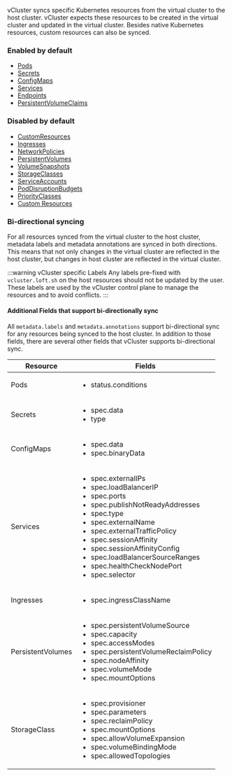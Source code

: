 vCluster syncs specific Kubernetes resources from the virtual cluster to the host cluster. vCluster 
expects these resources to be created in the virtual cluster and updated in the virtual cluster. Besides native 
Kubernetes resources, custom resources can also be synced. 

### Enabled by default
* [Pods](../configure/vcluster-yaml/sync/to-host/core/pods.mdx)
* [Secrets](../configure/vcluster-yaml/sync/to-host/core/secrets.mdx)
* [ConfigMaps](../configure/vcluster-yaml/sync/to-host/core/config-maps.mdx)
* [Services](../configure/vcluster-yaml/sync/to-host/networking/services.mdx)
* [Endpoints](../configure/vcluster-yaml/sync/to-host/networking/endpoints.mdx)
* [PersistentVolumeClaims](../configure/vcluster-yaml/sync/to-host/storage/persistent-volume-claims.mdx)

### Disabled by default
* [CustomResources](../configure/vcluster-yaml/sync/to-host/advanced/custom-resources.mdx)
* [Ingresses](../configure/vcluster-yaml/sync/to-host/networking/ingresses.mdx)
* [NetworkPolicies](../configure/vcluster-yaml/sync/to-host/networking/network-policies.mdx)
* [PersistentVolumes](../configure/vcluster-yaml/sync/to-host/storage/persistent-volumes.mdx)
* [VolumeSnapshots](../configure/vcluster-yaml/sync/to-host/storage/volume-snapshots.mdx)
* [StorageClasses](../configure/vcluster-yaml/sync/to-host/storage/storage-classes.mdx)
* [ServiceAccounts](../configure/vcluster-yaml/sync/to-host/advanced/service-accounts.mdx)
* [PodDisruptionBudgets](../configure/vcluster-yaml/sync/to-host/advanced/pod-disruption-budgets.mdx)
* [PriorityClasses](../configure/vcluster-yaml/sync/to-host/advanced/priority-classes.mdx)
* [Custom Resources](../configure/vcluster-yaml/sync/to-host/advanced/custom-resources.mdx)

### Bi-directional syncing

For all resources synced from the virtual cluster to the host cluster, metadata labels and metadata annotations are synced in both directions. This means that not only changes in the 
virtual cluster are reflected in the host cluster, but changes in host cluster are reflected in the virtual cluster. 

:::warning vCluster specific Labels
Any labels pre-fixed with `vcluster.loft.sh` on the host resources should not be updated by the user. These labels are used by the vCluster control plane to manage the resources and to avoid conflicts.
:::

#### Additional  Fields that support bi-directionally sync

All `metadata.labels` and `metadata.annotations` support bi-directional sync for any resources being synced to the host cluster. 
In addition to those fields, there are several other fields that vCluster supports bi-directional sync. 

| Resource | Fields |
| --- | --- |
| Pods | <ul><li> status.conditions </li></ul> |
| Secrets | <ul><li> spec.data </li><li> type </li></ul> |  
| ConfigMaps | <ul><li> spec.data </li><li> spec.binaryData </li></ul> |
| Services | <ul><li> spec.externalIPs </li><li> spec.loadBalancerIP </li><li> spec.ports </li><li> spec.publishNotReadyAddresses </li><li> spec.type </li><li> spec.externalName </li><li> spec.externalTrafficPolicy </li><li> spec.sessionAffinity </li><li> spec.sessionAffinityConfig </li><li> spec.loadBalancerSourceRanges </li><li> spec.healthCheckNodePort </li><li> spec.selector </li></ul> 
| Ingresses | <ul><li> spec.ingressClassName </li></ul> |
| PersistentVolumes |  <ul><li>spec.persistentVolumeSource </li><li>spec.capacity  </li><li> spec.accessModes  </li><li> spec.persistentVolumeReclaimPolicy  </li><li> spec.nodeAffinity  </li><li> spec.volumeMode  </li><li> spec.mountOptions  </li></ul> | 
| StorageClass | <ul><li> spec.provisioner </li><li> spec.parameters</li><li> spec.reclaimPolicy </li><li> spec.mountOptions </li><li> spec.allowVolumeExpansion </li><li> spec.volumeBindingMode </li><li> spec.allowedTopologies </li></ul> |

